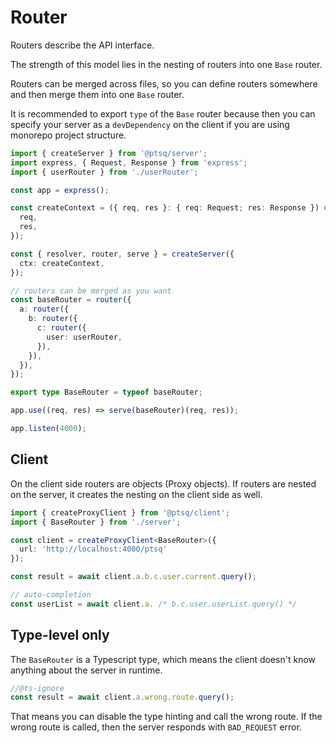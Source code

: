 # Router

Routers describe the API interface.

The strength of this model lies in the nesting of routers into one `Base` router.

Routers can be merged across files, so you can define routers somewhere and then merge them into one `Base` router.

It is recommended to export `type` of the `Base` router because then you can specify your server as a `devDependency` on the client if you are using monorepo project structure.

```ts copy
import { createServer } from '@ptsq/server';
import express, { Request, Response } from 'express';
import { userRouter } from './userRouter';

const app = express();

const createContext = ({ req, res }: { req: Request; res: Response }) => ({
  req,
  res,
});

const { resolver, router, serve } = createServer({
  ctx: createContext,
});

// routers can be merged as you want
const baseRouter = router({
  a: router({
    b: router({
      c: router({
        user: userRouter,
      }),
    }),
  }),
});

export type BaseRouter = typeof baseRouter;

app.use((req, res) => serve(baseRouter)(req, res));

app.listen(4000);
```

## Client

On the client side routers are objects (Proxy objects).
If routers are nested on the server, it creates the nesting on the client side as well.

```ts copy
import { createProxyClient } from '@ptsq/client';
import { BaseRouter } from './server';

const client = createProxyClient<BaseRouter>({
  url: 'http://localhost:4000/ptsq'
});

const result = await client.a.b.c.user.current.query();

// auto-completion
const userList = await client.a. /* b.c.user.userList.query() */
```

## Type-level only

The `BaseRouter` is a Typescript type, which means the client doesn't know anything about the server in runtime.

```ts
//@ts-ignore
const result = await client.a.wrong.route.query();
```

That means you can disable the type hinting and call the wrong route.
If the wrong route is called, then the server responds with `BAD_REQUEST` error.
